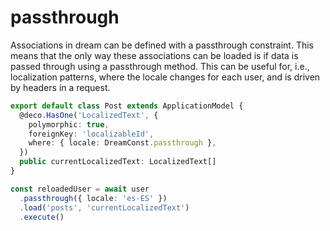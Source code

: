 # passthrough

Associations in dream can be defined with a passthrough constraint. This means that the only way these associations can be loaded is if data is passed through using a passthrough method. This can be useful for, i.e., localization patterns, where the locale changes for each user, and is driven by headers in a request.

```ts
export default class Post extends ApplicationModel {
  @deco.HasOne('LocalizedText', {
    polymorphic: true,
    foreignKey: 'localizableId',
    where: { locale: DreamConst.passthrough },
  })
  public currentLocalizedText: LocalizedText[]
}

const reloadedUser = await user
  .passthrough({ locale: 'es-ES' })
  .load('posts', 'currentLocalizedText')
  .execute()
```
